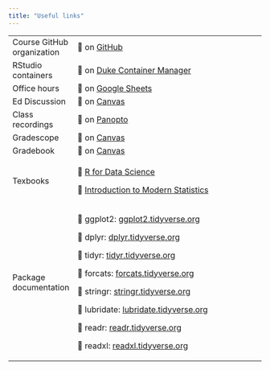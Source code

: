 ```yaml
---
title: "Useful links"
---
```


+----------------------------+-----------------------------------------------------------------------------------------------------------------------+
| Course GitHub organization | 🔗 on [GitHub](https://sta199-s24.github.io/)                                                                         |
+----------------------------+-----------------------------------------------------------------------------------------------------------------------+
| RStudio containers         | 🔗 on [Duke Container Manager](https://cmgr.oit.duke.edu/containers)                                                  |
+----------------------------+-----------------------------------------------------------------------------------------------------------------------+
| Office hours               | 🔗 on [Google Sheets](https://docs.google.com/spreadsheets/d/1Mw69d1Ro-_G1Y8x7FH1wqCI04bxLpVOJ7gp8QSFGJBU/edit#gid=0) |
+----------------------------+-----------------------------------------------------------------------------------------------------------------------+
| Ed Discussion              | 🔗 on [Canvas](https://edstem.org/us/courses/50730/discussion/)                                                       |
+----------------------------+-----------------------------------------------------------------------------------------------------------------------+
| Class recordings           | 🔗 on [Panopto](https://duke.hosted.panopto.com/Panopto/Pages/Viewer.aspx?id=06aa7a7d-e332-4dec-9de9-b0cf0101d289)    |
+----------------------------+-----------------------------------------------------------------------------------------------------------------------+
| Gradescope                 | 🔗 on [Canvas](https://canvas.duke.edu/courses/26106/external_tools/181)                                              |
+----------------------------+-----------------------------------------------------------------------------------------------------------------------+
| Gradebook                  | 🔗 on [Canvas](https://canvas.duke.edu/courses/26106/gradebook)                                                       |
+----------------------------+-----------------------------------------------------------------------------------------------------------------------+
| Texbooks                   | 🔗 [R for Data Science](https://r4ds.hadley.nz/)                                                                      |
|                            |                                                                                                                       |
|                            | 🔗 [Introduction to Modern Statistics](https://openintro-ims2.netlify.app/)                                           |
+----------------------------+-----------------------------------------------------------------------------------------------------------------------+
| Package documentation      | 🔗 ggplot2: [ggplot2.tidyverse.org](https://ggplot2.tidyverse.org/)                                                   |
|                            |                                                                                                                       |
|                            | 🔗 dplyr: [dplyr.tidyverse.org](https://dplyr.tidyverse.org/)                                                         |
|                            |                                                                                                                       |
|                            | 🔗 tidyr: [tidyr.tidyverse.org](https://tidyr.tidyverse.org/)                                                         |
|                            |                                                                                                                       |
|                            | 🔗 forcats: [forcats.tidyverse.org](https://forcats.tidyverse.org/)                                                   |
|                            |                                                                                                                       |
|                            | 🔗 stringr: [stringr.tidyverse.org](https://stringr.tidyverse.org/)                                                   |
|                            |                                                                                                                       |
|                            | 🔗 lubridate: [lubridate.tidyverse.org](https://lubridate.tidyverse.org/)                                             |
|                            |                                                                                                                       |
|                            | 🔗 readr: [readr.tidyverse.org](https://readr.tidyverse.org/)                                                         |
|                            |                                                                                                                       |
|                            | 🔗 readxl: [readxl.tidyverse.org](https://readxl.tidyverse.org/)                                                      |
+----------------------------+-----------------------------------------------------------------------------------------------------------------------+
